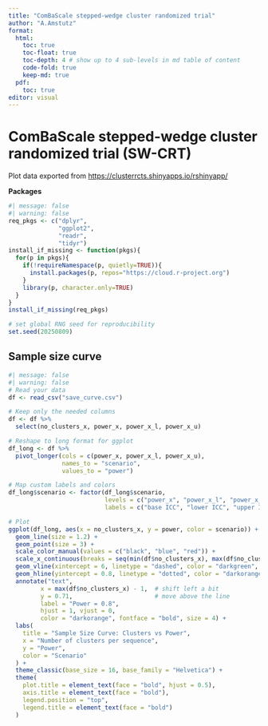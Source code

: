 ```yaml
---
title: "ComBaScale stepped-wedge cluster randomized trial"
author: "A.Amstutz"
format:
  html:
    toc: true
    toc-float: true
    toc-depth: 4 # show up to 4 sub-levels in md table of content
    code-fold: true
    keep-md: true
  pdf:
    toc: true
editor: visual
---
```


# ComBaScale stepped-wedge cluster randomized trial (SW-CRT)

Plot data exported from <https://clusterrcts.shinyapps.io/rshinyapp/>

**Packages**

```r
#| message: false
#| warning: false
req_pkgs <- c("dplyr",
              "ggplot2",
              "readr",
              "tidyr")
install_if_missing <- function(pkgs){
  for(p in pkgs){
    if(!requireNamespace(p, quietly=TRUE)){
      install.packages(p, repos="https://cloud.r-project.org")
    }
    library(p, character.only=TRUE)
  }
}
install_if_missing(req_pkgs)

# set global RNG seed for reproducibility
set.seed(20250809)
```

## Sample size curve

```r
#| message: false
#| warning: false
# Read your data
df <- read_csv("save_curve.csv")

# Keep only the needed columns
df <- df %>%
  select(no_clusters_x, power_x, power_x_l, power_x_u)

# Reshape to long format for ggplot
df_long <- df %>%
  pivot_longer(cols = c(power_x, power_x_l, power_x_u),
               names_to = "scenario",
               values_to = "power")

# Map custom labels and colors
df_long$scenario <- factor(df_long$scenario,
                           levels = c("power_x", "power_x_l", "power_x_u"),
                           labels = c("base ICC", "lower ICC", "upper ICC"))

# Plot
ggplot(df_long, aes(x = no_clusters_x, y = power, color = scenario)) +
  geom_line(size = 1.2) +
  geom_point(size = 3) +
  scale_color_manual(values = c("black", "blue", "red")) +
  scale_x_continuous(breaks = seq(min(df$no_clusters_x), max(df$no_clusters_x), 1)) + 
  geom_vline(xintercept = 6, linetype = "dashed", color = "darkgreen", size = 1) +     # emphasize 6
  geom_hline(yintercept = 0.8, linetype = "dotted", color = "darkorange", size = 1) +  # highlight 0.8
  annotate("text", 
         x = max(df$no_clusters_x) - 1,  # shift left a bit
         y = 0.71,                       # move above the line
         label = "Power = 0.8",
         hjust = 1, vjust = 0, 
         color = "darkorange", fontface = "bold", size = 4) +
  labs(
    title = "Sample Size Curve: Clusters vs Power",
    x = "Number of clusters per sequence",
    y = "Power",
    color = "Scenario"
  ) +
  theme_classic(base_size = 16, base_family = "Helvetica") +
  theme(
    plot.title = element_text(face = "bold", hjust = 0.5),
    axis.title = element_text(face = "bold"),
    legend.position = "top",
    legend.title = element_text(face = "bold")
  )

```

# 

